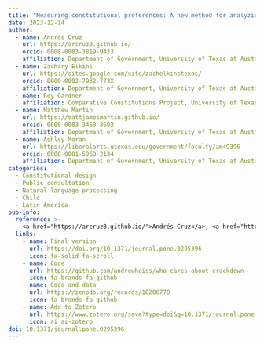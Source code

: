 ```yaml
---
title: "Measuring constitutional preferences: A new method for analyzing public consultation data"
date: 2023-12-14
author:
  - name: Andrés Cruz
    url: https://arcruz0.github.io/
    orcid: 0000-0003-3819-9433
    affiliation: Department of Government, University of Texas at Austin
  - name: Zachary Elkins
    url: https://sites.google.com/site/zachelkinstexas/
    orcid: 0000-0002-7932-773X
    affiliation: Department of Government, University of Texas at Austin
  - name: Roy Gardner
    affiliation: Comparative Constitutions Project, University of Texas at Austin
  - name: Matthew Martin
    url: https://mattjamesmartin.github.io/
    orcid: 0000-0003-3460-3603
    affiliation: Department of Government, University of Texas at Austin
  - name: Ashley Moran
    url: https://liberalarts.utexas.edu/government/faculty/am49396
    orcid: 0000-0001-5969-2134
    affiliation: Department of Government, University of Texas at Austin
categories: 
  - Constitutional design
  - Public consultation 
  - Natural language processing
  - Chile
  - Latin America
pub-info:
  reference: >-
    <a href="https://arcruz0.github.io/">Andrés Cruz</a>, <a href="https://site.google.com/site/zachelkinstexas/">Zachary Elkins</a>, Roy Gardner, <strong>Matthew Martin</strong>, and <a href="https://liberalarts.utexas.edu/government/faculty/am49396">Ashley Moran</a>. “Measuring constitutional preferences: A new method for analyzing public consultation data,” <em>PLoS ONE</em> 18, no. 12 (2023): e0295396, doi: <a href="https://doi.org/10.1371/journal.pone.0295396"><code>10.1371/journal.pone.0295396</code></a>
  links:
    - name: Final version
      url: https://doi.org/10.1371/journal.pone.0295396
      icon: fa-solid fa-scroll
    - name: Code
      url: https://github.com/andrewheiss/who-cares-about-crackdown
      icon: fa-brands fa-github
    - name: Code and data
      url: https://zenodo.org/records/10206770
      icon: fa-brands fa-github
    - name: Add to Zotero
      url: https://www.zotero.org/save?type=doi&q=10.1371/journal.pone.0295396
      icon: ai ai-zotero
doi: 10.1371/journal.pone.0295396
---
```

